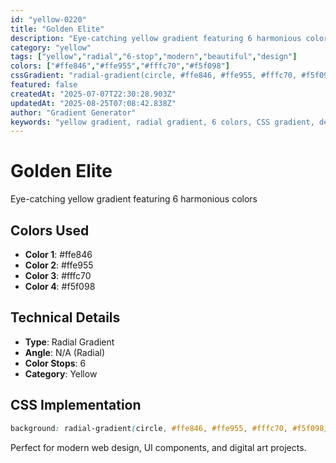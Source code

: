 ```yaml
---
id: "yellow-0220"
title: "Golden Elite"
description: "Eye-catching yellow gradient featuring 6 harmonious colors"
category: "yellow"
tags: ["yellow","radial","6-stop","modern","beautiful","design"]
colors: ["#ffe846","#ffe955","#fffc70","#f5f098"]
cssGradient: "radial-gradient(circle, #ffe846, #ffe955, #fffc70, #f5f098)"
featured: false
createdAt: "2025-07-07T22:30:28.903Z"
updatedAt: "2025-08-25T07:08:42.838Z"
author: "Gradient Generator"
keywords: "yellow gradient, radial gradient, 6 colors, CSS gradient, design, #ffe846, #ffe955, #fffc70, #f5f098"
---
```


# Golden Elite

Eye-catching yellow gradient featuring 6 harmonious colors

## Colors Used
- **Color 1**: #ffe846
- **Color 2**: #ffe955
- **Color 3**: #fffc70
- **Color 4**: #f5f098

## Technical Details
- **Type**: Radial Gradient
- **Angle**: N/A (Radial)
- **Color Stops**: 6
- **Category**: Yellow

## CSS Implementation
```css
background: radial-gradient(circle, #ffe846, #ffe955, #fffc70, #f5f098);
```

Perfect for modern web design, UI components, and digital art projects.
